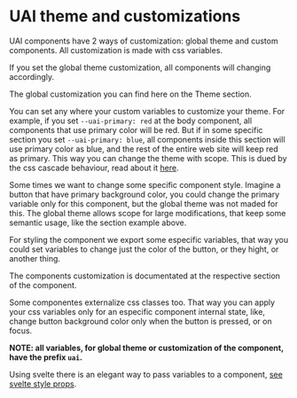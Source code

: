
<Meta title="Theme/Introduction" />

# UAI theme and customizations

UAI components have 2 ways of customization: global theme and custom components. All customization
is made with css variables.

If you set the global theme customization, all components will changing accordingly.

The global customization you can find here on the Theme section.

You can set any where your custom variables to customize your theme. For example, if you set
`--uai-primary: red` at the body component, all components that use primary color will be red. But
if in some specific section you set `--uai-primary: blue`, all components inside this section will
use primary color as blue, and the rest of the entire web site will keep red as primary. This way
you can change the theme with scope. This is dued by the css cascade behaviour, read about it
[here](https://developer.mozilla.org/en-US/docs/Learn/CSS/Building_blocks/Cascade_and_inheritance).

Some times we want to change some specific component style. Imagine a button that have primary
background color, you could change the primary variable only for this component, but the global
theme was not maded for this. The global theme allows scope for large modifications, that keep some
semantic usage, like the section example above.

For styling the component we export some especific variables, that way you could set variables to
change just the color of the button, or they hight, or another thing.

The components customization is documentated at the respective section of the component.

Some componentes externalize css classes too. That way you can apply your css variables only for an
especific component internal state, like, change button background color only when the button is
pressed, or on focus.

**NOTE: all variables, for global theme or customization of the component, have the prefix `uai`.**

Using svelte there is an elegant way to pass variables to a component,
[see svelte style props](https://svelte.dev/docs#template-syntax-component-directives---style-props).

